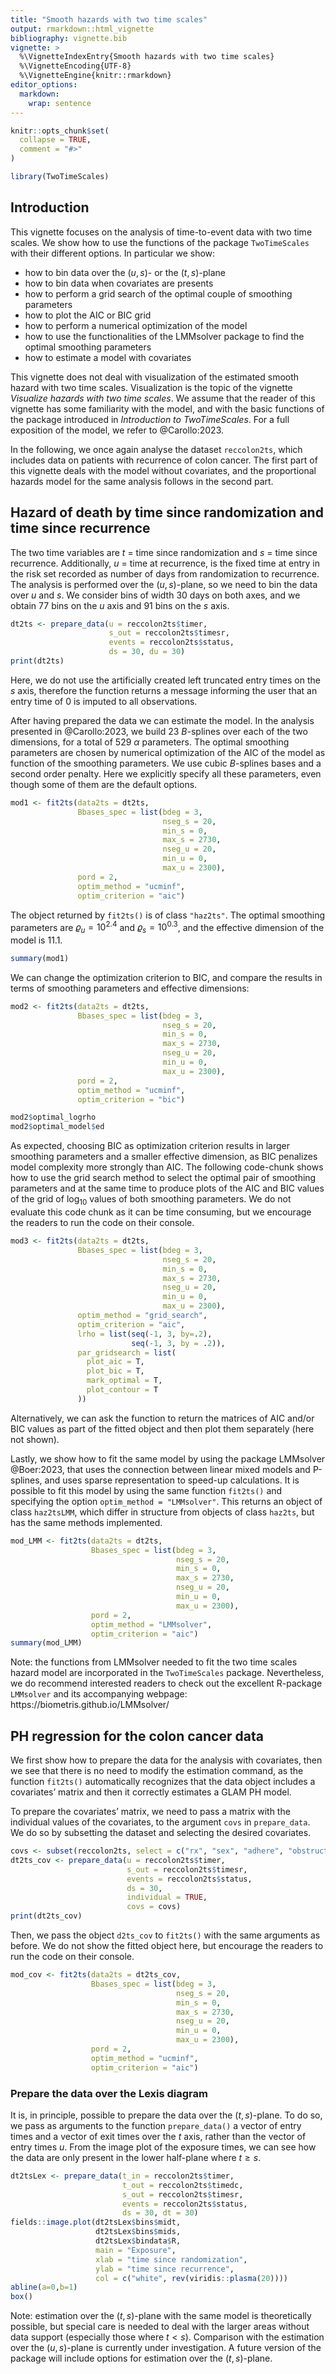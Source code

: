 ```yaml
---
title: "Smooth hazards with two time scales"
output: rmarkdown::html_vignette
bibliography: vignette.bib
vignette: >
  %\VignetteIndexEntry{Smooth hazards with two time scales}
  %\VignetteEncoding{UTF-8}
  %\VignetteEngine{knitr::rmarkdown}
editor_options: 
  markdown: 
    wrap: sentence
---
```


```r
knitr::opts_chunk$set(
  collapse = TRUE,
  comment = "#>"
)
```

```r
library(TwoTimeScales)
```

## Introduction

This vignette focuses on the analysis of time-to-event data with two time scales.
We show how to use the functions of the package `TwoTimeScales` with their different options.
In particular we show:

-   how to bin data over the $(u,s)$- or the $(t,s)$-plane
-   how to bin data when covariates are presents
-   how to perform a grid search of the optimal couple of smoothing parameters
-   how to plot the AIC or BIC grid
-   how to perform a numerical optimization of the model
-   how to use the functionalities of the LMMsolver package to find the optimal
    smoothing parameters
-   how to estimate a model with covariates

This vignette does not deal with visualization of the estimated smooth hazard with two time scales.
Visualization is the topic of the vignette *Visualize hazards with two time scales*.
We assume that the reader of this vignette has some familiarity with the model, and with the basic functions of the package introduced in *Introduction to TwoTimeScales*.
For a full exposition of the model, we refer to @Carollo:2023.

In the following, we once again analyse the dataset `reccolon2ts`, which includes data on patients with recurrence of colon cancer.
The first part of this vignette deals with the model without covariates, and the proportional hazards model for the same analysis follows in the second part.

## Hazard of death by time since randomization and time since recurrence

The two time variables are $t$ = time since randomization and $s$ = time since recurrence.
Additionally, $u$ = time at recurrence, is the fixed time at entry in the risk set recorded as number of days from randomization to recurrence.
The analysis is performed over the $(u,s)$-plane, so we need to bin the data over $u$ and $s$.
We consider bins of width 30 days on both axes, and we obtain 77 bins on the $u$ axis and $91$ bins on the $s$ axis.

```r
dt2ts <- prepare_data(u = reccolon2ts$timer,
                      s_out = reccolon2ts$timesr,
                      events = reccolon2ts$status,
                      ds = 30, du = 30)
print(dt2ts)
```

Here, we do not use the artificially created left truncated entry times on the $s$ axis, therefore the function returns a message informing the user that an entry time of 0 is imputed to all observations.

After having prepared the data we can estimate the model.
In the analysis presented in @Carollo:2023, we build 23 $B$-splines over each of the two dimensions, for a total of 529 $\alpha$ parameters.
The optimal smoothing parameters are chosen by numerical optimization of the AIC of the model as function of the smoothing parameters.
We use cubic $B$-splines bases and a second order penalty.
Here we explicitly specify all these parameters, even though some of them are the default options.

```r
mod1 <- fit2ts(data2ts = dt2ts,
               Bbases_spec = list(bdeg = 3,
                                  nseg_s = 20,
                                  min_s = 0,
                                  max_s = 2730,
                                  nseg_u = 20,
                                  min_u = 0,
                                  max_u = 2300),
               pord = 2,
               optim_method = "ucminf",
               optim_criterion = "aic") 
```

The object returned by `fit2ts()` is of class `"haz2ts"`.
The optimal smoothing parameters are $\varrho_u = 10^{2.4}$ and $\varrho_s=10^{0.3}$, and the effective dimension of the model is 11.1.

```r
summary(mod1)
```

We can change the optimization criterion to BIC, and compare the results in terms of smoothing parameters and effective dimensions:

```r
mod2 <- fit2ts(data2ts = dt2ts,
               Bbases_spec = list(bdeg = 3,
                                  nseg_s = 20,
                                  min_s = 0,
                                  max_s = 2730,
                                  nseg_u = 20,
                                  min_u = 0,
                                  max_u = 2300),
               pord = 2,
               optim_method = "ucminf",
               optim_criterion = "bic")

mod2$optimal_logrho
mod2$optimal_model$ed
```

As expected, choosing BIC as optimization criterion results in larger smoothing parameters and a smaller effective dimension, as BIC penalizes model complexity more strongly than AIC.
The following code-chunk shows how to use the grid search method to select the optimal pair of smoothing parameters and at the same time to produce plots of the AIC and BIC values of the grid of $\log_{10}$ values of both smoothing parameters. We do not evaluate this code chunk as it can be time consuming, but we encourage the readers to run the code on their console.

```r
mod3 <- fit2ts(data2ts = dt2ts,
               Bbases_spec = list(bdeg = 3,
                                  nseg_s = 20,
                                  min_s = 0,
                                  max_s = 2730,
                                  nseg_u = 20,
                                  min_u = 0,
                                  max_u = 2300),
               optim_method = "grid_search",
               optim_criterion = "aic",
               lrho = list(seq(-1, 3, by=.2),
                           seq(-1, 3, by = .2)),
               par_gridsearch = list(
                 plot_aic = T,
                 plot_bic = T,
                 mark_optimal = T,
                 plot_contour = T
               ))
```

Alternatively, we can ask the function to return the matrices of AIC and/or BIC values as part of the fitted object and then plot them separately (here not shown).

Lastly, we show how to fit the same model by using the package LMMsolver @Boer:2023, that uses the connection between linear mixed models and P-splines, and uses sparse representation to speed-up calculations. It is possible to fit this model by using the same function `fit2ts()` and specifying the option `optim_method = "LMMsolver"`.
This returns an object of class `haz2tsLMM`, which differ in structure from objects of class `haz2ts`, but has the same methods implemented.

```r
mod_LMM <- fit2ts(data2ts = dt2ts,
                  Bbases_spec = list(bdeg = 3,
                                     nseg_s = 20,
                                     min_s = 0,
                                     max_s = 2730,
                                     nseg_u = 20,
                                     min_u = 0,
                                     max_u = 2300),
                  pord = 2,
                  optim_method = "LMMsolver",
                  optim_criterion = "aic")
summary(mod_LMM)
```

Note: the functions from LMMsolver needed to fit the two time scales hazard model are incorporated in the `TwoTimeScales` package. Nevertheless, we do recommend interested readers to check out the excellent R-package `LMMsolver` and its accompanying webpage: https://biometris.github.io/LMMsolver/


## PH regression for the colon cancer data

We first show how to prepare the data for the analysis with covariates, then we see that there is no need to modify the estimation command, as the function `fit2ts()` automatically recognizes that the data object includes a covariates' matrix and then it correctly estimates a GLAM PH model.

To prepare the covariates' matrix, we need to pass a matrix with the individual values of the covariates, to the argument `covs` in `prepare_data`.
We do so by subsetting the dataset and selecting the desired covariates.

```r
covs <- subset(reccolon2ts, select = c("rx", "sex", "adhere", "obstruct", "node4"))
dt2ts_cov <- prepare_data(u = reccolon2ts$timer,
                          s_out = reccolon2ts$timesr,
                          events = reccolon2ts$status,
                          ds = 30,
                          individual = TRUE, 
                          covs = covs)
print(dt2ts_cov)
```

Then, we pass the object `d2ts_cov` to `fit2ts()` with the same arguments as before.
We do not show the fitted object here, but encourage the readers to run the code on their console.

```r
mod_cov <- fit2ts(data2ts = dt2ts_cov,
                  Bbases_spec = list(bdeg = 3,
                                     nseg_s = 20,
                                     min_s = 0,
                                     max_s = 2730,
                                     nseg_u = 20,
                                     min_u = 0,
                                     max_u = 2300),
                  pord = 2,
                  optim_method = "ucminf",
                  optim_criterion = "aic")
```

### Prepare the data over the Lexis diagram

It is, in principle, possible to prepare the data over the $(t,s)$-plane.
To do so, we pass as arguments to the function `prepare_data()` a vector of entry times and a vector of exit times over the $t$ axis, rather than the vector of entry times $u$.
From the image plot of the exposure times, we can see how the data are only present in the lower half-plane where $t\ge s$.

```r
dt2tsLex <- prepare_data(t_in = reccolon2ts$timer,
                         t_out = reccolon2ts$timedc,
                         s_out = reccolon2ts$timesr,
                         events = reccolon2ts$status,
                         ds = 30, dt = 30)
fields::image.plot(dt2tsLex$bins$midt, 
                   dt2tsLex$bins$mids,
                   dt2tsLex$bindata$R,
                   main = "Exposure",
                   xlab = "time since randomization",
                   ylab = "time since recurrence",
                   col = c("white", rev(viridis::plasma(20))))
abline(a=0,b=1)
box()
```

Note: estimation over the $(t,s)$-plane with the same model is theoretically possible, but special care is needed to deal with the larger areas without data support (especially those where $t < s$).
Comparison with the estimation over the $(u,s)$-plane is currently under investigation.
A future version of the package will include options for estimation over the $(t,s)$-plane.

